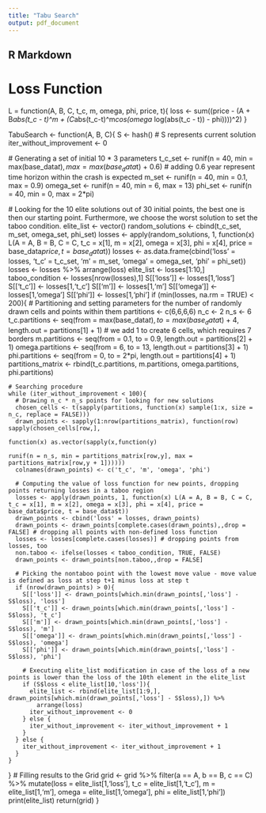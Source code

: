 ---
title: "Tabu Search"
output: pdf_document
---

## R Markdown

# Loss Function
L = function(A, B, C, t_c, m, omega, phi, price, t){
  loss <- sum((price - (A + B*abs(t_c - t)^m + (C*abs(t_c-t)^m*cos(omega * log(abs(t_c - t)) - phi))))^2)
}

TabuSearch <- function(A, B, C){
  S <- hash() # S represents current solution
  iter_without_improvement <- 0
  
  # Generating a set of initial 10 * 3 parameters
  t_c_set <- runif(n = 40, min = max(base_data$t), max = max(base_data$t) + 0.6) # adding 0.6 year represent time horizon within the crash is expected
  m_set <- runif(n = 40, min = 0.1, max = 0.9)
  omega_set <- runif(n = 40, min = 6, max = 13)
  phi_set <- runif(n = 40, min = 0, max = 2*pi)
  
  # Looking for the 10 elite solutions out of 30 initial points, the best one is then our starting point. Furthermore, we choose the worst solution to set the taboo condition.
  elite_list <- vector()
  random_solutions <- cbind(t_c_set, m_set, omega_set, phi_set)
  losses <- apply(random_solutions, 1, function(x) L(A = A, B = B, C = C, t_c = x[1], m = x[2], omega = x[3], phi = x[4], price = base_data$price, t = base_data$t))
  losses <- as.data.frame(cbind('loss' = losses, 't_c' = t_c_set, 'm' = m_set, 'omega' = omega_set, 'phi' = phi_set))
  losses <- losses %>%
    arrange(loss)
  elite_list <- losses[1:10,]
  taboo_condition <- losses[nrow(losses),1]
  S[['loss']] <- losses[1,'loss']
  S[['t_c']] <- losses[1,'t_c']
  S[['m']] <- losses[1,'m']
  S[['omega']] <- losses[1,'omega']
  S[['phi']] <- losses[1,'phi']
  if (min(losses, na.rm = TRUE) < 200){ 
    # Partitioning and setting parameters for the number of randomly drawn cells and points within them
    partitions <- c(6,6,6,6)
    n_c <- 2
    n_s <- 6
    t_c.partitions <- seq(from = max(base_data$t), to = max(base_data$t) + 4, length.out = partitions[1] + 1) # we add 1 to create 6 cells, which requires 7 borders
    m.partitions <- seq(from = 0.1, to = 0.9, length.out = partitions[2] + 1)
    omega.partitions <- seq(from = 6, to = 13, length.out = partitions[3] + 1)
    phi.partitions <- seq(from = 0, to = 2*pi, length.out = partitions[4] + 1)
    partitions_matrix <- rbind(t_c.partitions, m.partitions, omega.partitions, phi.partitions)
    
    # Searching procedure
    while (iter_without_improvement < 100){
      # Drawing n_c * n_s points for looking for new solutions
      chosen_cells <- t(sapply(partitions, function(x) sample(1:x, size = n_c, replace = FALSE)))
      drawn_points <- sapply(1:nrow(partitions_matrix), function(row) sapply(chosen_cells[row,], 
                                                                             function(x) as.vector(sapply(x,function(y) 
                                                                               runif(n = n_s, min = partitions_matrix[row,y], max = partitions_matrix[row,y + 1])))))
      colnames(drawn_points) <- c('t_c', 'm', 'omega', 'phi')
      
      # Computing the value of loss function for new points, dropping points returning losses in a taboo region
      losses <- apply(drawn_points, 1, function(x) L(A = A, B = B, C = C, t_c = x[1], m = x[2], omega = x[3], phi = x[4], price = base_data$price, t = base_data$t))
      drawn_points <- cbind('loss' = losses, drawn_points)
      drawn_points <- drawn_points[complete.cases(drawn_points),,drop = FALSE] # dropping all points with non-defined loss function
      losses <- losses[complete.cases(losses)] # dropping points from losses, too
      non.taboo <- ifelse(losses < taboo_condition, TRUE, FALSE)
      drawn_points <- drawn_points[non.taboo,,drop = FALSE]
      
      # Picking the nontaboo point with the lowest move value - move value is defined as loss at step t+1 minus loss at step t
      if (nrow(drawn_points) > 0){
        S[['loss']] <- drawn_points[which.min(drawn_points[,'loss'] - S$loss), 'loss']
        S[['t_c']] <- drawn_points[which.min(drawn_points[,'loss'] - S$loss), 't_c']
        S[['m']] <- drawn_points[which.min(drawn_points[,'loss'] - S$loss), 'm']
        S[['omega']] <- drawn_points[which.min(drawn_points[,'loss'] - S$loss), 'omega']
        S[['phi']] <- drawn_points[which.min(drawn_points[,'loss'] - S$loss), 'phi']
        
        # Executing elite_list modification in case of the loss of a new points is lower than the loss of the 10th element in the elite_list
        if (S$loss < elite_list[10,'loss']){
          elite_list <- rbind(elite_list[1:9,], drawn_points[which.min(drawn_points[,'loss'] - S$loss),]) %>%
            arrange(loss)
          iter_without_improvement <- 0
        } else {
          iter_without_improvement <- iter_without_improvement + 1
        }
      } else {
        iter_without_improvement <- iter_without_improvement + 1
      }
    }
  }
  # Filling results to the Grid
  grid <- grid %>%
    filter(a == A, b == B, c == C) %>%
    mutate(loss = elite_list[1,'loss'], t_c = elite_list[1,'t_c'], m = elite_list[1,'m'], omega = elite_list[1,'omega'], phi = elite_list[1,'phi'])
  print(elite_list)
  return(grid)
}